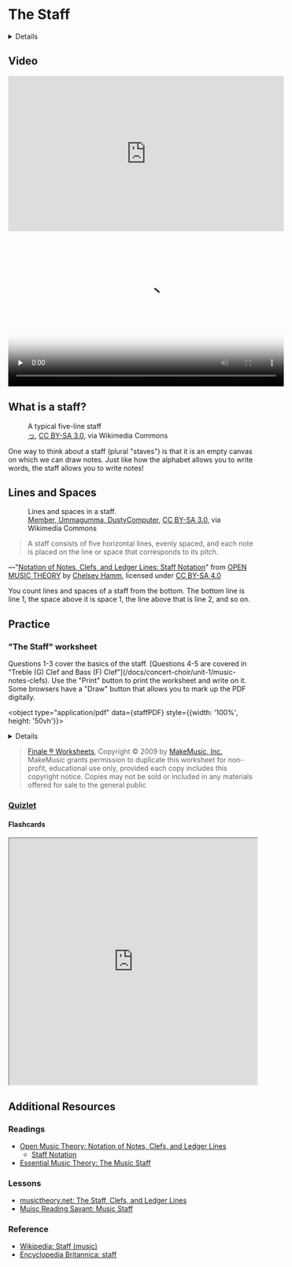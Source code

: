 




# The Staff

<Details summary="Learning Objective">
  **1.A:** Identify, draw, and describe a staff
</Details>

## Video

<Tabs>
  <TabItem value="youtube" label="YouTube" default>
    <iframe width="560" height="315" src="https://www.youtube-nocookie.com/embed/9NkIWXVRF1w?si=nqK6IlantGfMfjo4" title="YouTube video player" frameborder="0" allow="accelerometer; autoplay; clipboard-write; encrypted-media; gyroscope; picture-in-picture; web-share" allowfullscreen></iframe>
  </TabItem>
  <TabItem value="theorybear" label="theorybear" default>
    <video controls width="560" height="315" poster={TheStaffVideoThumbnailJpg} preload="none">
      <picture>
        <source srcset={TheStaffVideoThumbnailWebp} type="image/webp" />
        <source srcset={TheStaffVideoThumbnailJpg} type="image/jpeg" />
        <img src={TheStaffVideoThumbnailJpg} alt="Thumbnail for The Staff video" />
      </picture>
      <track default kind="captions" srclang="en" src={useBaseUrl('/captions/The Staff captions.vtt')} />
      <source src={TheStaffVideoWebm} type="video/webm" />
      <source src={TheStaffVideoMP4} type="video/mp4" />
      Download the
      <a href={TheStaffVideoWebm}>WEBM</a>
      or
      <a href={TheStaffVideoMP4}>MP4</a>
      video.
  </video>
  </TabItem>
</Tabs>

## What is a staff?

<figure class="card card__body">

<div class="darkmodeWhiteBackground">
  <StaffSVG 
    alt="A typical five-line staff with five equally spaced horizontal lines on a white background"
    className="card__image fillWhite"
  />
</div>

<figcaption>
      A typical five-line staff
      <footer class="card__footer">
        <a href="https://commons.wikimedia.org/wiki/File:Staff240.svg">っ</a>, <a href="http://creativecommons.org/licenses/by-sa/3.0/">CC BY-SA 3.0</a>, via Wikimedia Commons
      </footer>
  </figcaption>
</figure>

One way to think about a staff (plural "staves") is that it is an empty canvas on which we can draw notes. Just like how the alphabet allows you to write words, the staff allows you to write notes! 

## Lines and Spaces

<figure class="card card__body" style={{width: '450px'}}>
  <div class="darkmodeWhiteBackground">
    <StaffLinesSpacesSVG 
      alt="A typical five-line staff with five equally spaced horizontal lines on a white background"
      className="card__image fillWhite"
      viewBox="0 0 428 140"
      width="20vw"
    />

  </div>
  <figcaption>
      Lines and spaces in a staff.
      <footer class="card__footer">
        <a href="https://commons.wikimedia.org/wiki/File:Staff_lines_and_spaces_SVG.svg">Member, Ummagumma, DustyComputer</a>, <a href="https://creativecommons.org/licenses/by-sa/3.0">CC BY-SA 3.0</a>, via Wikimedia Commons
      </footer>
  </figcaption>
</figure>

> A staff consists of five horizontal lines, evenly spaced, and each note is placed on the line or space that corresponds to its pitch.
<footer>—"<a href="https://viva.pressbooks.pub/openmusictheory/chapter/notation-of-notes-clefs-and-ledger-lines/#chapter-29-section-2">Notation of Notes, Clefs, and Ledger Lines: Staff Notation</a>" from <a href="https://viva.pressbooks.pub/openmusictheory/">OPEN MUSIC THEORY</a> by <a href="https://cnu.edu/people/chelseyhamm/">Chelsey Hamm</a>, licensed under <a href="https://creativecommons.org/licenses/by-sa/4.0/">CC BY-SA 4.0</a></footer>

You count lines and spaces of a staff from the bottom. The bottom line is line 1, the space above it is space 1, the line above that is line 2, and so on.

## Practice

### "The Staff" worksheet

<Admonition type="tip">
  Questions 1-3 cover the basics of the staff. [Questions 4-5 are covered in "Treble (G) Clef and Bass (F) Clef"](/docs/concert-choir/unit-1/music-notes-clefs). Use the "Print" button to print the worksheet and write on it. Some browsers have a "Draw" button that allows you to mark up the PDF digitally.
</Admonition>

<object type="application/pdf" data={staffPDF} style={{width: '100%', height: '50vh'}}></object>

<Details summary="Answer Key">
  <object type="application/pdf" data={staffPDFAnswerKey} style={{width: '100%', height: '50vh'}}></object>
</Details>

> <a href="https://usermanuals.finalemusic.com/Finale2012Mac/Content/Finale/Worksheets1.htm">Finale ® Worksheets</a>, Copyright © 2009 by <a href="https://www.makemusic.com/">MakeMusic, Inc.</a>
MakeMusic grants permission to duplicate this worksheet for non-profit, educational use only, provided each copy includes this copyright notice.
Copies may not be sold or included in any materials offered for sale to the general public

### [Quizlet](https://quizlet.com/826322104/concert-choir-unit-1-1a-recognizing-drawing-and-describing-a-staff-flash-cards/?new)

#### Flashcards
<iframe src="https://quizlet.com/826322104/flashcards/embed?i=4jdgf1&x=1jj1" height="500" width="100%" style={{border:0}}></iframe>

## Additional Resources

### Readings

- [Open Music Theory: Notation of Notes, Clefs, and Ledger Lines](https://viva.pressbooks.pub/openmusictheory/chapter/notation-of-notes-clefs-and-ledger-lines/)
  - [Staff Notation](https://viva.pressbooks.pub/openmusictheory/chapter/notation-of-notes-clefs-and-ledger-lines/#chapter-29-section-2)
- [Essential Music Theory: The Music Staff](https://www.essential-music-theory.com/music-staff.html)

### Lessons
- [musictheory.net: The Staff, Clefs, and Ledger Lines](https://www.musictheory.net/lessons/10)
- [Muisc Reading Savant: Music Staff](https://www.musicreadingsavant.com/music-staff/)

### Reference
- [Wikipedia: Staff (music)](https://en.wikipedia.org/wiki/Staff_(music))
- [Encyclopedia Britannica: staff](https://www.britannica.com/art/staff)